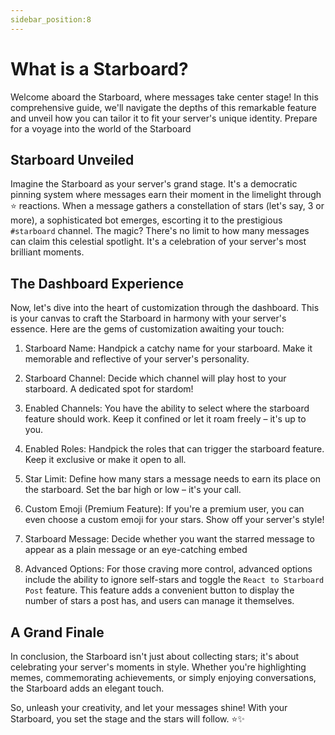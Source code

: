 ```yaml
---
sidebar_position:8
---
```


# What is a Starboard?

Welcome aboard the Starboard, where messages take center stage! In this comprehensive guide, we'll navigate the depths of this remarkable feature and unveil how you can tailor it to fit your server's unique identity. Prepare for a voyage into the world of the Starboard

## Starboard Unveiled

Imagine the Starboard as your server's grand stage. It's a democratic pinning system where messages earn their moment in the limelight through ⭐️ reactions. When a message gathers a constellation of stars (let's say, 3 or more), a sophisticated bot emerges, escorting it to the prestigious `#starboard` channel. The magic? There's no limit to how many messages can claim this celestial spotlight. It's a celebration of your server's most brilliant moments.

## The Dashboard Experience 

Now, let's dive into the heart of customization through the dashboard. This is your canvas to craft the Starboard in harmony with your server's essence. Here are the gems of customization awaiting your touch:

1. Starboard Name: Handpick a catchy name for your starboard. Make it memorable and reflective of your server's personality.

2. Starboard Channel: Decide which channel will play host to your starboard. A dedicated spot for stardom!

3. Enabled Channels: You have the ability to select where the starboard feature should work. Keep it confined or let it roam freely – it's up to you.

4. Enabled Roles: Handpick the roles that can trigger the starboard feature. Keep it exclusive or make it open to all.

5. Star Limit: Define how many stars a message needs to earn its place on the starboard. Set the bar high or low – it's your call.

6. Custom Emoji (Premium Feature): If you're a premium user, you can even choose a custom emoji for your stars. Show off your server's style!

7. Starboard Message: Decide whether you want the starred message to appear as a plain message or an eye-catching embed

8. Advanced Options: For those craving more control, advanced options include the ability to ignore self-stars and toggle the `React to Starboard Post` feature. This feature adds a convenient button to display the number of stars a post has, and users can manage it themselves.

## A Grand Finale

In conclusion, the Starboard isn't just about collecting stars; it's about celebrating your server's moments in style. Whether you're highlighting memes, commemorating achievements, or simply enjoying conversations, the Starboard adds an elegant touch.

So, unleash your creativity, and let your messages shine! With your Starboard, you set the stage and the stars will follow. ⭐️✨

